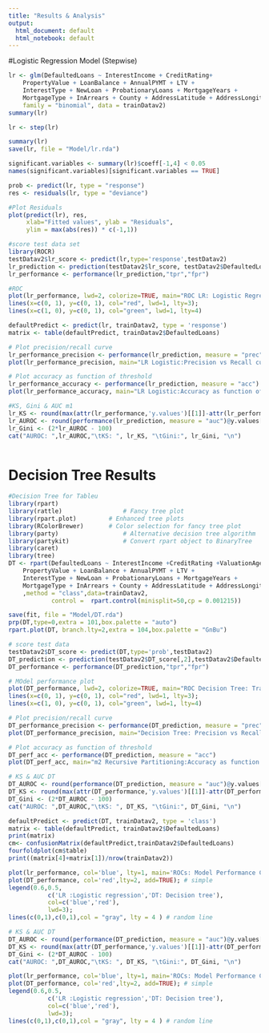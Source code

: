 ```yaml
---
title: "Results & Analysis"
output:
  html_document: default
  html_notebook: default
---
```

#Logistic Regression Model (Stepwise)
```r
lr <- glm(DefaultedLoans ~ InterestIncome + CreditRating+
    PropertyValue + LoanBalance + AnnualPYMT + LTV + 
    InterestType + NewLoan + ProbationaryLoans + MortgageYears + 
    MortgageType + InArrears + County + AddressLatitude + AddressLongitude, 
    family = "binomial", data = trainDatav2)
summary(lr)
```

```r

lr <- step(lr)

```
```r
summary(lr)
save(lr, file = "Model/lr.rda")
```

```r
significant.variables <- summary(lr)$coeff[-1,4] < 0.05
names(significant.variables)[significant.variables == TRUE]
```
```r
prob <- predict(lr, type = "response")
res <- residuals(lr, type = "deviance")

#Plot Residuals
plot(predict(lr), res,
     xlab="Fitted values", ylab = "Residuals",
     ylim = max(abs(res)) * c(-1,1))
```

```r
#score test data set
library(ROCR)
testDatav2$lr_score <- predict(lr,type='response',testDatav2)
lr_prediction <- prediction(testDatav2$lr_score, testDatav2$DefaultedLoans)
lr_performance <- performance(lr_prediction,"tpr","fpr")

#ROC
plot(lr_performance, lwd=2, colorize=TRUE, main="ROC LR: Logistic Regression Performance")
lines(x=c(0, 1), y=c(0, 1), col="red", lwd=1, lty=3);
lines(x=c(1, 0), y=c(0, 1), col="green", lwd=1, lty=4)
```
```r
defaultPredict <- predict(lr, trainDatav2, type = 'response')
matrix <- table(defaultPredict, trainDatav2$DefaultedLoans)
```

```r
# Plot precision/recall curve
lr_performance_precision <- performance(lr_prediction, measure = "prec", x.measure = "rec")
plot(lr_performance_precision, main="LR Logistic:Precision vs Recall curve")
```

```r
# Plot accuracy as function of threshold
lr_performance_accuracy <- performance(lr_prediction, measure = "acc")
plot(lr_performance_accuracy, main="LR Logistic:Accuracy as function of threshold")
```

```r
#KS, Gini & AUC m1
lr_KS <- round(max(attr(lr_performance,'y.values')[[1]]-attr(lr_performance,'x.values')[[1]])*100, 2)
lr_AUROC <- round(performance(lr_prediction, measure = "auc")@y.values[[1]]*100, 2)
lr_Gini <- (2*lr_AUROC - 100)
cat("AUROC: ",lr_AUROC,"\tKS: ", lr_KS, "\tGini:", lr_Gini, "\n")
```
```r
```

# Decision Tree Results
```r
#Decision Tree for Tableu
library(rpart)
library(rattle)					# Fancy tree plot
library(rpart.plot)			# Enhanced tree plots
library(RColorBrewer)		# Color selection for fancy tree plot
library(party)					# Alternative decision tree algorithm
library(partykit)				# Convert rpart object to BinaryTree
library(caret)
library(tree)
DT <- rpart(DefaultedLoans ~ InterestIncome +CreditRating +ValuationAgeYears+
    PropertyValue + LoanBalance + AnnualPYMT + LTV + 
    InterestType + NewLoan + ProbationaryLoans + MortgageYears + 
    MortgageType + InArrears + County + AddressLatitude + AddressLongitude
    ,method = "class",data=trainDatav2,
            control =  rpart.control(minisplit=50,cp = 0.001215))

save(fit, file = "Model/DT.rda")
prp(DT,type=0,extra = 101,box.palette = "auto")
rpart.plot(DT, branch.lty=2,extra = 104,box.palette = "GnBu")
```
```r
# score test data
testDatav2$DT_score <- predict(DT,type='prob',testDatav2)
DT_prediction <- prediction(testDatav2$DT_score[,2],testDatav2$DefaultedLoans)
DT_performance <- performance(DT_prediction,"tpr","fpr")

# MOdel performance plot
plot(DT_performance, lwd=2, colorize=TRUE, main="ROC Decision Tree: Traditional Recursive Partitioning")
lines(x=c(0, 1), y=c(0, 1), col="red", lwd=1, lty=3);
lines(x=c(1, 0), y=c(0, 1), col="green", lwd=1, lty=4)
```
```r
# Plot precision/recall curve
DT_performance_precision <- performance(DT_prediction, measure = "prec", x.measure = "rec")
plot(DT_performance_precision, main="Decision Tree: Precision vs Recall curve")
```
```r
# Plot accuracy as function of threshold
DT_perf_acc <- performance(DT_prediction, measure = "acc")
plot(DT_perf_acc, main="m2 Recursive Partitioning:Accuracy as function of threshold")

```

```r
# KS & AUC DT
DT_AUROC <- round(performance(DT_prediction, measure = "auc")@y.values[[1]]*100, 2)
DT_KS <- round(max(attr(DT_performance,'y.values')[[1]]-attr(DT_performance,'x.values')[[1]])*100, 2)
DT_Gini <- (2*DT_AUROC - 100)
cat("AUROC: ",DT_AUROC,"\tKS: ", DT_KS, "\tGini:", DT_Gini, "\n")
```
```r
defaultPredict <- predict(DT, trainDatav2, type = 'class')
matrix <- table(defaultPredict, trainDatav2$DefaultedLoans)
print(matrix)
cm<- confusionMatrix(defaultPredict,trainDatav2$DefaultedLoans)
fourfoldplot(cm$table)
print((matrix[4]+matrix[1])/nrow(trainDatav2))
```

```r
plot(lr_performance, col='blue', lty=1, main='ROCs: Model Performance Comparision') # logistic regression
plot(DT_performance, col='red',lty=2, add=TRUE); # simple 
legend(0.6,0.5,
           c('LR :Logistic regression','DT: Decision tree'),
           col=c('blue','red'),
           lwd=3);
lines(c(0,1),c(0,1),col = "gray", lty = 4 ) # random line

```

```r
# KS & AUC DT
DT_AUROC <- round(performance(DT_prediction, measure = "auc")@y.values[[1]]*100, 2)
DT_KS <- round(max(attr(DT_performance,'y.values')[[1]]-attr(DT_performance,'x.values')[[1]])*100, 2)
DT_Gini <- (2*DT_AUROC - 100)
cat("AUROC: ",DT_AUROC,"\tKS: ", DT_KS, "\tGini:", DT_Gini, "\n")

```

```r
plot(lr_performance, col='blue', lty=1, main='ROCs: Model Performance Comparision') # logistic regression
plot(DT_performance, col='red',lty=2, add=TRUE); # simple 
legend(0.6,0.5,
           c('LR :Logistic regression','DT: Decision tree'),
           col=c('blue','red'),
           lwd=3);
lines(c(0,1),c(0,1),col = "gray", lty = 4 ) # random line
```



